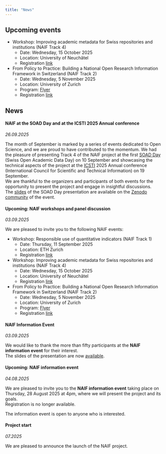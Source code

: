 ```yaml
---
title: "News"
---
```


## Upcoming events


* Workshop: Improving academic metadata for Swiss repositories and institutions (NAIF Track 4)
  + Date: Wednesday, 15 October 2025
  + Location: University of Neuchâtel
  + Registration [link](https://forms.gle/23kzvv1kubBDXpHp6)
* From Policy to Practice: Building a National Open Research Information Framework in Switzerland (NAIF Track 2)
  + Date: Wednesday, 5 November 2025
  + Location: University of Zurich
  + Program: [Flyer](https://www.ub.uzh.ch/dam/jcr:5ee157b5-eba2-4b11-b1c9-d5bb7351d84c/Flyer_Panel-discussion_From-policy-to-practice.pdf)
  + Registration [link](https://ema.uzh.ch/RLX4H)


## News

#### NAIF at the SOAD Day and at the ICSTI 2025 Annual conference
*26.09.2025*

The month of September is marked by a series of events dedicated to Open Science, and we are proud to have contributed to the momentum.
We had the pleasure of presenting Track 4 of the NAIF project at the first [SOAD Day](https://soad.ch) (Swiss Open Academic Data Day) on 10 September and showcasing the technical aspects of the project at the [ICSTI](https://www.icsti.org) 2025 Annual conference (International Council for Scientific and Technical Information) on 19 September.  
We are thankful to the organizers and participants of both events for the opportunity to present the project and engage in insightful discussions.  
The [slides](https://doi.org/10.5281/zenodo.17142628) of the SOAD Day presentation are available on the [Zenodo community](https://zenodo.org/communities/soad) of the event.


#### Upcoming: NAIF workshops and panel discussion
*03.09.2025*

We are pleased to invite you to the following NAIF events:

* Workshop: Responsible use of quantitative indicators (NAIF Track 1)
  + Date: Thursday, 11 September 2025
  + Location: ETH Zurich
  + Registration [link](https://yearofscientometrics.ethz.ch/mc-events/syos-workshop-no-6)
* Workshop: Improving academic metadata for Swiss repositories and institutions (NAIF Track 4)
  + Date: Wednesday, 15 October 2025
  + Location: University of Neuchâtel
  + Registration [link](https://forms.gle/23kzvv1kubBDXpHp6)
* From Policy to Practice: Building a National Open Research Information Framework in Switzerland (NAIF Track 2)
  + Date: Wednesday, 5 November 2025
  + Location: University of Zurich
  + Program: [Flyer](https://www.ub.uzh.ch/dam/jcr:5ee157b5-eba2-4b11-b1c9-d5bb7351d84c/Flyer_Panel-discussion_From-policy-to-practice.pdf)
  + Registration [link](https://ema.uzh.ch/RLX4H)


#### NAIF Information Event
*03.09.2025*

We would like to thank the more than fifty participants at the **NAIF information event** for their interest.  
The slides of the presentation are now [available](https://github.com/eth-library/naif/raw/main/documents/2025-08-28_NAIF_information_event.pdf). 


#### Upcoming: NAIF information event
*04.08.2025*

We are pleased to invite you to the **NAIF information event** taking place on Thursday, 28 August 2025 at 4pm, where we will present the project and its goals.  
Registration is no longer available.
  
The information event is open to anyone who is interested.


#### Project start
*07.2025*

We are pleased to announce the launch of the NAIF project.
